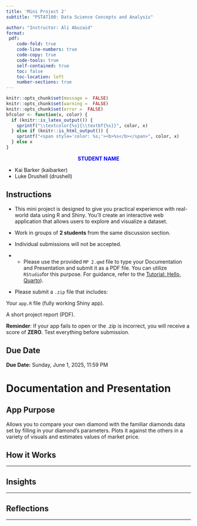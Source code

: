 ```yaml
---
title: 'Mini Project 2'
subtitle: "PSTAT100: Data Science Concepts and Analysis" 

author: "Instructor: Ali Abuzaid"
format: 
 pdf:
    code-fold: true
    code-line-numbers: true
    code-copy: true
    code-tools: true
    self-contained: true
    toc: false
    toc-location: left
    number-sections: true
---
```

```r
knitr::opts_chunk$set(message =  FALSE)
knitr::opts_chunk$set(warning =  FALSE)
knitr::opts_chunk$set(error =  FALSE)
bfcolor <- function(x, color) {
  if (knitr::is_latex_output()) {
    sprintf("\\textcolor{%s}{\\textbf{%s}}", color, x)
  } else if (knitr::is_html_output()) {
    sprintf("<span style='color: %s;'><b>%s</b></span>", color, x)
  } else x
}
```


:::callout
<div style="text-align: center">
<span style="color: blue;"> **STUDENT NAME **</span> 
</div>
- Kai Barker    (kaibarker)
- Luke Drushell    (drushell)

:::

:::{.callout-tip}
# Instructions

* This mini project is designed to give you practical experience with real-world data using R and Shiny. You’ll create an interactive web application that allows users to explore and visualize a dataset.

* Work in groups of **2 students** from the same discussion section.
* Individual submissions will not be accepted.

* * Please use the provided `MP 2.qmd` file to type your Documentation and Presentation and submit it as a PDF file. You can utilize `RStudio`for this purpose. For guidance, refer to the [Tutorial: Hello, Quarto](https://quarto.org/docs/get-started/hello/rstudio.html)).


* Please submit a `.zip` file that includes:

Your `app.R` file (fully working Shiny app).

A short project report (PDF).


**Reminder**: If your app fails to open or the .zip is incorrect, you will receive a score of **ZERO**. Test everything before submission.

:::

:::{.callout-caution}
# Due Date
**Due Date:** Sunday, June 1, 2025, 11:59 PM
:::



# Documentation and Presentation

## App Purpose

Allows you to compare your own diamond with the familiar diamonds data set by filling in your diamond's parameters. Plots it against the others in a variety of visuals and estimates values of market price.

## How it Works

----

## Insights
 
----
 
## Reflections

---
